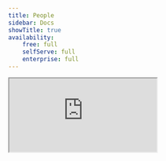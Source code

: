 ```yaml
---
title: People
sidebar: Docs
showTitle: true
availability:
    free: full
    selfServe: full
    enterprise: full
---
```



<iframe
    src="https://www.youtube-nocookie.com/embed/2jQco8hEvTI?start=295"
    className="rounded shadow-xl"
/>

Clicking on [People](https://us.posthog.com/persons) in the left-hand navigation opens a list containing all users, which you can then search.

All users have a alphanumeric ID. [Identified users](/docs/product-analytics/identify) have a distinct ID, normally `email`.

PostHog tracks user behavior, whether or not the user is logged in and identifiable.

## Person profiles

Clicking on a user opens their profile and shows all their properties.

<ProductScreenshot
    imageLight={personProfileLight}
    imageDark = {personProfileDark}
    alt="Person profile" 
    classes="rounded"
/>

- **Events** shows all the events a user has triggered, which you can search and filter to find specific events.

- **Recordings** shows all session replays a user has generated. Note this is subject to the retention policy of your plan, so users who haven't been active recently may have none.

- **Cohorts** shows all the cohorts a user belongs to.

- **Related groups:** shows groups (e.g. organizations, projects, and instances) a user belongs to.

- **Feature flags:** shows all feature flags that are enabled for a user.

- **History:** shows any manual changes that have been made to the user's profile.

## Deleting person data

- Select 'Persons' from the left-hand menu
- Search for the person via their unique ID. For example, their email
- Click on the person's ID
- Click 'Delete person' to remove them and all their associated data from the PostHog instance. You will be prompted to confirm this action.

## Deleting person data with the API

You can also delete persons data via the API. See the [Data Deletion docs](/docs/privacy/data-deletion) for more information.